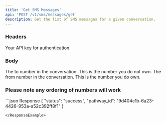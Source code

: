```yaml
---
title: 'Get SMS Messages'
api: 'POST /v1/sms/messages/get'
description: Get the list of SMS messages for a given conversation.
---
```


### Headers

<ParamField header="authorization" type="string" required={true}>
  Your API key for authentication.
</ParamField>


### Body
<ParamField body="to" type="string">
The to number in the conversation. This is the number you do not own.
</ParamField>

<ParamField body="from" type="array">
The from number in the conversation. This is the number you do own.

### Please note any ordering of numbers will work
</ParamField>


<ResponseExample>
```json Response
{
  "status": "success",
  "pathway_id": "9d404c1b-6a23-4426-953a-a52c392ff8f1"
}

```
</ResponseExample>
